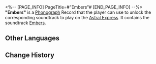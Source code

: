 <%-- [PAGE_INFO]
PageTitle=#"Embers"#
[END_PAGE_INFO] --%>
{{Item Infobox
|id          = 210111
|image       = Item Embers.png
|type        = Disk
|invCategory = Valuables
|rarity      = 3
|effect      = 
|description = A record that can be played on the Express' phonograph. It might be a chance acquisition or a gift from someone else. All sorts of memories surge up when the music plays &mdash; the smiles, encounters, touches, and the excitement of battle. Maybe that is why people still collect records even as society rapidly advances.<br />The current record contains the track "Embers."
}}
{{Description|''It is even a luxury for some people to pass a peaceful day before warm embers.''}}
'''"Embers"''' is a [[Phonograph]] Record that the player can use to unlock the corresponding soundtrack to play on the [[Astral Express]]. It contains the soundtrack [[Embers]].

==Other Languages==
{{Other Languages
|en   = "Embers"
|zhs  = 《余烬》
|zht  = 〈餘燼〉
|ja   = 『余燼』
|ko   = ≪잔화≫
|es   = Ascuas
|fr   = « Embers »
|ru   = Embers
|th   = "Embers"
|vi   = "Tro Tàn"
|de   = „Warme Glut“
|id   = "Embers"
|pt   = "Embers"
}}

==Change History==
{{Change History|1.0}}